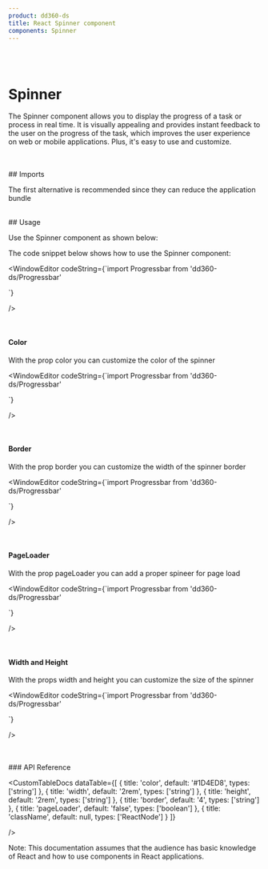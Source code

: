 ```yaml
---
product: dd360-ds
title: React Spinner component
components: Spinner
---
```


<br />
<br />

# <span name="floating-nav">Spinner</span>

The Spinner component allows you to display the progress of a task or process in real time. It is visually appealing and provides instant feedback to the user
on the progress of the task, which improves the user experience on web or mobile applications. Plus, it's easy to use and customize.

<br />
<br />
## <span name="floating-nav">Imports</span>

The first alternative is recommended since they can reduce the application bundle

<WindowEditor codeString="import Spinner from 'dd360-ds/Spinner'" />
<WindowEditor codeString="import { Spinner } from 'dd360-ds'" />

<br />
## <span name="floating-nav">Usage</span>

Use the Spinner component as shown below:

<ContainerComponentDoc className="gap-y-2">
    <Spinner />
</ContainerComponentDoc>

The code snippet below shows how to use the Spinner component:

<WindowEditor
    codeString={`import  Progressbar from 'dd360-ds/Progressbar'

<Spinner />
`}

/>

<br />

#### <span name="floating-nav">Color</span>

With the prop <span className='border border-gray-300 bg-gray-200 p-1'>color</span> you can customize the color of the spinner

<ContainerComponentDoc className="gap-y-2">
    <Spinner color="#44ce41" />
</ContainerComponentDoc>

<WindowEditor
    codeString={`import  Progressbar from 'dd360-ds/Progressbar'

<Spinner color="#44ce41" />
`}

/>

<br />

#### <span name="floating-nav">Border</span>

With the prop <span className='border border-gray-300 bg-gray-200 p-1'>border</span> you can customize the width of the spinner border

<ContainerComponentDoc className="gap-y-2">
    <Spinner border={8} />
</ContainerComponentDoc>

<WindowEditor
    codeString={`import  Progressbar from 'dd360-ds/Progressbar'

<Spinner border={8} />
`}

/>

<br />

#### <span name="floating-nav">PageLoader</span>

With the prop <span className='border border-gray-300 bg-gray-200 p-1'>pageLoader</span> you can add a proper spineer for page load

<ContainerComponentDoc className="gap-y-2">
    <Spinner pageLoader />
</ContainerComponentDoc>

<WindowEditor
    codeString={`import  Progressbar from 'dd360-ds/Progressbar'

<Spinner pageLoader />
`}

/>

<br />

#### <span name="floating-nav">Width and Height</span>

With the props <span className='border border-gray-300 bg-gray-200 p-1'>width</span> and <span className='border border-gray-300 bg-gray-200 p-1'>height</span>
you can customize the size of the spinner

<ContainerComponentDoc className="gap-y-2">
    <Spinner border={8} width="6rem" border={8} height="6rem" />
</ContainerComponentDoc>

<WindowEditor
    codeString={`import  Progressbar from 'dd360-ds/Progressbar'

<Spinner width="6rem" border={8} height="6rem" />
`}

/>

<br />
<br />
### <span name="floating-nav">API Reference</span>

<CustomTableDocs
    dataTable={[
        { title: 'color', default: '#1D4ED8', types: ['string'] },
        { title: 'width', default: '2rem', types: ['string'] },
        { title: 'height', default: '2rem', types: ['string'] },
        { title: 'border', default: '4', types: ['string'] },
        { title: 'pageLoader', default: 'false', types: ['boolean'] },
        { title: 'className', default: null, types: ['ReactNode'] }
    ]}

/>

Note: This documentation assumes that the audience has basic knowledge of React and how to use components in React applications.
